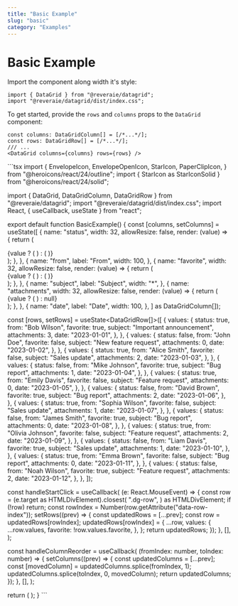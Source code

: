 ```yaml
---
title: "Basic Example"
slug: "basic"
category: "Examples"
---
```

# Basic Example

Import the component along width it's style:

```tsx
import { DataGrid } from "@reveraie/datagrid";
import "@reveraie/datagrid/dist/index.css";
```

To get started, provide the ```rows``` and ```columns``` props to the ```DataGrid``` component:

```tsx
const columns: DataGridColumn[] = [/*...*/];
const rows: DataGridRow[] = [/*...*/];
/// ...
<DataGrid columns={columns} rows={rows} />
```

<Tabs>
  <Tab label="Preview">
    <BasicExample />
  </Tab>
  <Tab label="Code">
    ```tsx
import {
  EnvelopeIcon,
  EnvelopeOpenIcon,
  StarIcon,
  PaperClipIcon,
} from "@heroicons/react/24/outline";
import { StarIcon as StarIconSolid } from "@heroicons/react/24/solid";

import { DataGrid, DataGridColumn, DataGridRow } from "@reveraie/datagrid";
import "@reveraie/datagrid/dist/index.css";
import React, { useCallback, useState } from "react";

export default function BasicExample() {
  const [columns, setColumns] = useState([
    {
      name: "status",
      width: 32,
      allowResize: false,
      render: (value) => {
        return (
          <div>
            {value ? (
              <EnvelopeOpenIcon className="absolute top-1/2 left-1/2 transform -translate-x-1/2 -translate-y-1/2" />
            ) : (
              <EnvelopeIcon className="absolute top-1/2 left-1/2 transform -translate-x-1/2 -translate-y-1/2" />
            )}
          </div>
        );
      },
    },
    {
      name: "from",
      label: "From",
      width: 100,
    },
    {
      name: "favorite",
      width: 32,
      allowResize: false,
      render: (value) => {
        return (
          <div onClick={handleStartClick}>
            {value ? (
              <StarIconSolid className="absolute top-1/2 left-1/2 transform -translate-x-1/2 -translate-y-1/2" />
            ) : (
              <StarIcon className="absolute top-1/2 left-1/2 transform -translate-x-1/2 -translate-y-1/2" />
            )}
          </div>
        );
      },
    },
    {
      name: "subject",
      label: "Subject",
      width: "*",
    },
    {
      name: "attachments",
      width: 32,
      allowResize: false,
      render: (value) => {
        return (
          <div>
            {value ? (
              <PaperClipIcon className="absolute top-1/2 left-1/2 transform -translate-x-1/2 -translate-y-1/2" />
            ) : null}
          </div>
        );
      },
    },
    {
      name: "date",
      label: "Date",
      width: 100,
    },
  ] as DataGridColumn[]);

  const [rows, setRows] = useState<DataGridRow[]>([
    {
      values: {
        status: true,
        from: "Bob Wilson",
        favorite: true,
        subject: "Important announcement",
        attachments: 3,
        date: "2023-01-01",
      },
    },
    {
      values: {
        status: false,
        from: "John Doe",
        favorite: false,
        subject: "New feature request",
        attachments: 0,
        date: "2023-01-02",
      },
    },
    {
      values: {
        status: true,
        from: "Alice Smith",
        favorite: false,
        subject: "Sales update",
        attachments: 2,
        date: "2023-01-03",
      },
    },
    {
      values: {
        status: false,
        from: "Mike Johnson",
        favorite: true,
        subject: "Bug report",
        attachments: 1,
        date: "2023-01-04",
      },
    },
    {
      values: {
        status: true,
        from: "Emily Davis",
        favorite: false,
        subject: "Feature request",
        attachments: 0,
        date: "2023-01-05",
      },
    },
    {
      values: {
        status: false,
        from: "David Brown",
        favorite: true,
        subject: "Bug report",
        attachments: 2,
        date: "2023-01-06",
      },
    },
    {
      values: {
        status: true,
        from: "Sophia Wilson",
        favorite: false,
        subject: "Sales update",
        attachments: 1,
        date: "2023-01-07",
      },
    },
    {
      values: {
        status: false,
        from: "James Smith",
        favorite: true,
        subject: "Bug report",
        attachments: 0,
        date: "2023-01-08",
      },
    },
    {
      values: {
        status: true,
        from: "Olivia Johnson",
        favorite: false,
        subject: "Feature request",
        attachments: 2,
        date: "2023-01-09",
      },
    },
    {
      values: {
        status: false,
        from: "Liam Davis",
        favorite: true,
        subject: "Sales update",
        attachments: 1,
        date: "2023-01-10",
      },
    },
    {
      values: {
        status: true,
        from: "Emma Brown",
        favorite: false,
        subject: "Bug report",
        attachments: 0,
        date: "2023-01-11",
      },
    },
    {
      values: {
        status: false,
        from: "Noah Wilson",
        favorite: true,
        subject: "Feature request",
        attachments: 2,
        date: "2023-01-12",
      },
    },
  ]);

  const handleStartClick = useCallback(
    (e: React.MouseEvent<HTMLDivElement>) => {
      const row = (e.target as HTMLDivElement).closest(
        ".dg-row",
      ) as HTMLDivElement;
      if (!row) return;
      const rowIndex = Number(row.getAttribute("data-row-index"));
      setRows((prev) => {
        const updatedRows = [...prev];
        const row = updatedRows[rowIndex];
        updatedRows[rowIndex] = {
          ...row,
          values: {
            ...row.values,
            favorite: !row.values.favorite,
          },
        };
        return updatedRows;
      });
    },
    [],
  );

  const handleColumnReorder = useCallback(
    (fromIndex: number, toIndex: number) => {
      setColumns((prev) => {
        const updatedColumns = [...prev];
        const [movedColumn] = updatedColumns.splice(fromIndex, 1);
        updatedColumns.splice(toIndex, 0, movedColumn);
        return updatedColumns;
      });
    },
    [],
  );

  return (
    <DataGrid
      gridId="1"
      className="max-h-64"
      columns={columns}
      rows={rows}
      onColumnReorder={handleColumnReorder}
    />
  );
}
    ```
  </Tab>
</Tabs>